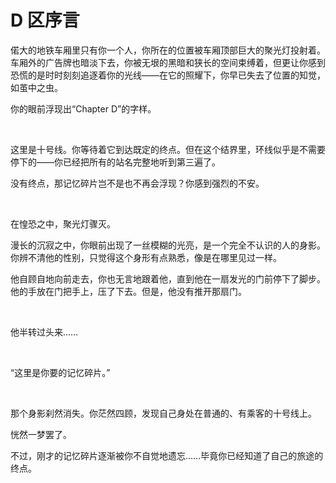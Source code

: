 # D 区序言

<div style={{color: `rgb(171, 25, 66)`}}>
偌大的地铁车厢里只有你一个人，你所在的位置被车厢顶部巨大的聚光灯投射着。车厢外的广告牌也暗淡下去，你被无垠的黑暗和狭长的空间束缚着，但更让你感到恐慌的是时时刻刻追逐着你的光线——在它的照耀下，你早已失去了位置的知觉，如茧中之虫。

你的眼前浮现出“Chapter D”的字样。

<br />

这里是十号线。你等待着它到达既定的终点。但在这个结界里，环线似乎是不需要停下的——你已经把所有的站名完整地听到第三遍了。

没有终点，那记忆碎片岂不是也不再会浮现？你感到强烈的不安。

<br />

在惶恐之中，聚光灯骤灭。

漫长的沉寂之中，你眼前出现了一丝模糊的光亮，是一个完全不认识的人的身影。你辨不清他的性别，只觉得这个身形有点熟悉，像是在哪里见过一样。

他自顾自地向前走去，你也无言地跟着他，直到他在一扇发光的门前停下了脚步。他的手放在门把手上，压了下去。但是，他没有推开那扇门。

<br />

他半转过头来……

<br />

“这里是你要的记忆碎片。”

<br />

那个身影刹然消失。你茫然四顾，发现自己身处在普通的、有乘客的十号线上。

恍然一梦罢了。

不过，刚才的记忆碎片逐渐被你不自觉地遗忘……毕竟你已经知道了自己的旅途的终点。

</div>
